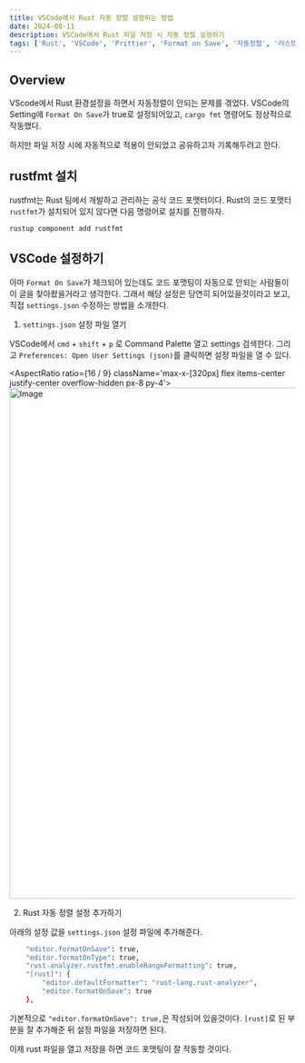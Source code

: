 ```yaml
---
title: VSCode에서 Rust 자동 정렬 설정하는 방법
date: 2024-08-11
description: VSCode에서 Rust 파일 저장 시 자동 정렬 설정하기
tags: ['Rust', 'VSCode', 'Prittier', 'Format on Save', '자동정렬', '러스트', '프리티어']
---
```


## Overview

VScode에서 Rust 환경설정을 하면서 자동정렬이 안되는 문제를 겪었다.
VSCode의 Setting에 `Format On Save`가 true로 설정되어있고, `cargo fmt` 명령어도 정상적으로 작동했다.

하지만 파일 저장 시에 자동적으로 적용이 안되었고 공유하고자 기록해두려고 한다.

## rustfmt 설치

rustfmt는 Rust 팀에서 개발하고 관리하는 공식 코드 포맷터이다.
Rust의 코드 포맷터 `rustfmt`가 설치되어 있지 않다면 다음 명령어로 설치를 진행하자.

`rustup component add rustfmt`

## VSCode 설정하기

아마 `Format On Save`가 체크되어 있는데도 코드 포맷팅이 자동으로 안되는 사람들이 이 글을 찾아왔을거라고 생각한다.
그래서 해당 설정은 당연히 되어있을것이라고 보고, 직접 `settings.json` 수정하는 방법을 소개한다.

1. `settings.json` 설정 파일 열기

VSCode에서 `cmd` + `shift` + `p` 로 Command Palette 열고 settings 검색한다.
그리고 `Preferences: Open User Settings (json)`를 클릭하면 설정 파일을 열 수 있다.

<AspectRatio
  ratio={16 / 9}
  className='max-x-[320px] flex items-center justify-center overflow-hidden px-8 py-4'>
  <Image
    src='https://bucket-zifafi.s3.ap-northeast-2.amazonaws.com/posts/rust-format-on-save-01.png'
    alt='Image'
    width='1600'
    height='900'
    className='w-full rounded-md object-cover'
  />
</AspectRatio>

2. Rust 자동 정렬 설정 추가하기

아래의 설정 값을 `settings.json` 설정 파일에 추가해준다.

```bash
    "editor.formatOnSave": true,
    "editor.formatOnType": true,
    "rust-analyzer.rustfmt.enableRangeFormatting": true,
    "[rust]": {
        "editor.defaultFormatter": "rust-lang.rust-analyzer",
        "editor.formatOnSave": true
    },
```

기본적으로 `"editor.formatOnSave": true,`은 작성되어 있을것이다.
`[rust]`로 된 부분을 잘 추가해준 뒤 설정 파일을 저장하면 된다.

이제 rust 파일을 열고 저장을 하면 코드 포맷팅이 잘 작동할 것이다.
